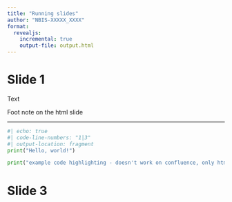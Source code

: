```yaml
---
title: "Running slides"
author: "NBIS-XXXXX_XXXX"
format:
  revealjs:
    incremental: true
    output-file: output.html
---
```


# Slide 1

Text

::: aside
Foot note on the html slide
:::

---

```python
#| echo: true
#| code-line-numbers: "1|3"
#| output-location: fragment
print("Hello, world!")

print("example code highlighting - doesn't work on confluence, only html")
```

# Slide 3
